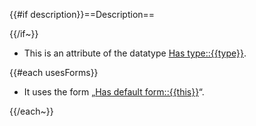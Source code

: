 {{#if description}}==Description==
<div class="description-box">{{description}}</div>

{{/if~}}
* This is an attribute of the datatype [[Has type::{{type}}]].
{{#each usesForms}}
* It uses the form  „[[Has default form::{{this}}]]“.
{{/each~}}

